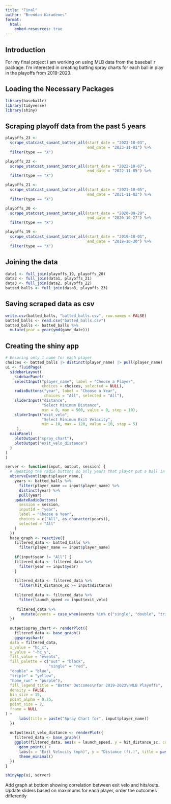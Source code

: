 ```yaml
---
title: "Final"
author: "Brendan Karadenes"
format:
  html:
    embed-resources: true
---
```

## Introduction

For my final project I am working on using MLB data from the baseball r package. I'm interested in creating batting spray charts for each ball in play in the playoffs from 2019-2023.

## Loading the Necessary Packages
```r
library(baseballr)
library(tidyverse)
library(shiny)
```

## Scraping playoff data from the past 5 years
```r
playoffs_23 <- 
  scrape_statcast_savant_batter_all(start_date = "2023-10-03",
                                    end_date = "2023-11-01") %>%
  filter(type == "X")
```

```r
playoffs_22 <- 
  scrape_statcast_savant_batter_all(start_date = "2022-10-07",
                                    end_date = "2022-11-05") %>%
  filter(type == "X")
```

```r
playoffs_21 <- 
  scrape_statcast_savant_batter_all(start_date = "2021-10-05",
                                    end_date = "2021-11-02") %>%
  filter(type == "X")
```


```r
playoffs_20 <- 
  scrape_statcast_savant_batter_all(start_date = "2020-09-29",
                                    end_date = "2020-10-27") %>%
  filter(type == "X")
```

```r
playoffs_19 <- 
  scrape_statcast_savant_batter_all(start_date = "2019-10-01",
                                    end_date = "2019-10-30") %>%
  filter(type == "X")
```

## Joining the data
```r
data1 <- full_join(playoffs_19, playoffs_20)
data2 <- full_join(data1, playoffs_21)
data3 <- full_join(data2, playoffs_22)
batted_balls <- full_join(data3, playoffs_23)
```

## Saving scraped data as csv 
```r
write.csv(batted_balls, "batted_balls.csv", row.names = FALSE)
batted_balls <- read.csv("batted_balls.csv")
batted_balls <- batted_balls %>%
  mutate(year = year(ymd(game_date)))
```

## Creating the shiny app
```r
# Ensuring only 1 name for each player
choices <- batted_balls |> distinct(player_name) |> pull(player_name)
ui <- fluidPage(
  sidebarLayout(
    sidebarPanel(
    selectInput("player_name", label = "Choose a Player",
                choices = choices, selected = NULL),
    radioButtons("year", label = "Choose a Year",
                 choices = "All", selected = "All"),
    sliderInput("distance",
                "Select Minimum Distance",
                min = 0, max = 500, value = 0, step = 10),
    sliderInput("exit_velo",
                "Select Minimum Exit Velocity",
                min = 10, max = 120, value = 10, step = 5)
     ),
  mainPanel(
    plotOutput("spray_chart"),
    plotOutput("exit_velo_distance")
  )
)
)

server <- function(input, output, session) {
  # Updating the radio buttons so only years that player put a ball in play show up
  observeEvent(input$player_name,{
    years <- batted_balls %>%
      filter(player_name == input$player_name) %>%
      distinct(year) %>%
      pull(year)
    updateRadioButtons(
      session = session,
      inputId = "year",
      label = "Choose a Year",
      choices = c("All", as.character(years)),
      selected = "All"
    )
  })
  base_graph <- reactive({
    filtered_data <- batted_balls %>%
      filter(player_name == input$player_name) 
    
    if(input$year != "All") {
    filtered_data <- filtered_data %>%
      filter(year == input$year)
    }
    
    filtered_data <- filtered_data %>%
      filter(hit_distance_sc >= input$distance)
    
    filtered_data <- filtered_data %>%
      filter(launch_speed >= input$exit_velo)
    
     filtered_data %>%
       mutate(events = case_when(events %in% c("single", "double", "triple", "home_run") ~ events, TRUE ~ "out")) 
  })
  
  output$spray_chart <- renderPlot({
    filtered_data <- base_graph()
    ggspraychart(
  data = filtered_data,
  x_value = "hc_x",
  y_value = "-hc_y",
  fill_value = "events",
  fill_palette = c("out" = "black",
                   "single" = "red",    
  "double" = "blue",   
  "triple" = "yellow",  
  "home_run" = "purple"),
  fill_legend_title = "Batter Outcomes\nfor 2019-2023\nMLB Playoffs",
  density = FALSE,
  bin_size = 15,
  point_alpha = 0.75,
  point_size = 2,
  frame = NULL
) +
      labs(title = paste("Spray Chart for", input$player_name))
  })
  
  output$exit_velo_distance <- renderPlot({
    filtered_data <- base_graph()
    ggplot(filtered_data, aes(x = launch_speed, y = hit_distance_sc, color = events)) +
      geom_point() +
      labs(x = "Exit Velocity (mph)", y = "Distance (ft.)", title = paste("Exit Velocity vs Distance for", input$player_name)) +
      theme_minimal()
  })
}

shinyApp(ui, server)
```

Add graph at bottom showing correlation between exit velo and hits/outs. Update sliders based on maximums for each player, order the outcomes differently
